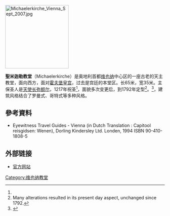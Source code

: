 [[File:Michaelerkirche_Vienna_Sept_2007.jpg|200px]]
{{coord|48|12|29|N|16|22|01|E|display=inline|region:AT_type:landmark}}

'''聖米迦勒教堂'''（Michaelerkirche）是奥地利首都[[维也纳|维也纳]]中心区的一座古老的天主教堂，面向西方，面对[[霍夫堡皇宫|霍夫堡皇宫]]，过去是宫廷的本堂区。长65米，宽35米。主保圣人是[[天使长|天使长]][[米迦勒|弥额尔]]，1217年祝圣<ref name="Guide"/>，面貌多次变更后，到1792年定型<ref name="n1">Many alterations resulted in its present day aspect, unchanged since 1792.</ref>。<ref name="Guide">{{Citation | last = Posch | first = Waldemar | title = St. Michael in Wien (Geschichte) | url = http://www.michaelerkirche.at/sankt_michael_wien_waldemar_posch.htm | language = de | accessdate = 2007-11-11 | deadurl = yes | archiveurl = https://web.archive.org/web/20070927194430/http://www.michaelerkirche.at/sankt_michael_wien_waldemar_posch.htm | archivedate = 2007-09-27 }}</ref>，建筑风格结合了罗曼式、哥特式等多种风格。

==參考資料==
<div class="references-small">
<references />
</div>
*Eyewitness Travel Guides - Vienna (in Dutch Translation : Capitool reisgidsen: Wenen), Dorling Kindersley Ltd. Londen, 1994 ISBN 90-410-1808-5

== 外部链接 ==
* [http://www.michaelerkirche.at 官方网站] {{Wayback|url=http://www.michaelerkirche.at/ |date=20210104015610 }}

{{Authority control}}
[[Category:维也纳教堂|Category:维也纳教堂]]